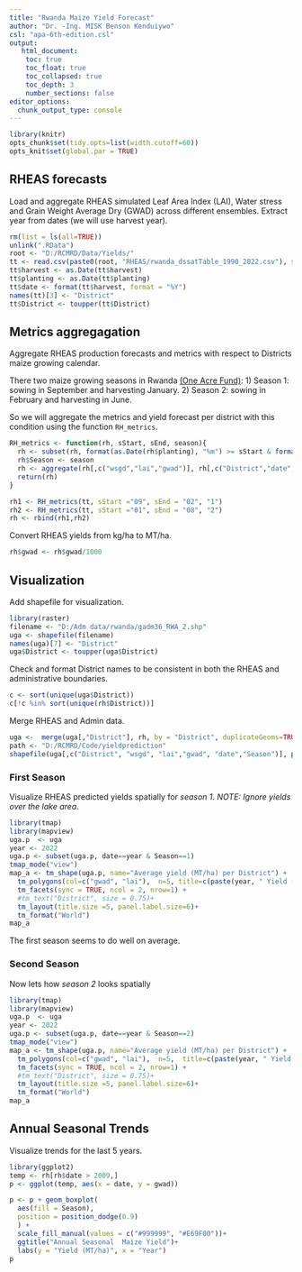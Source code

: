 ```yaml
---
title: "Rwanda Maize Yield Forecast"
author: "Dr. -Ing. MISK Benson Kenduiywo"
csl: "apa-6th-edition.csl"
output: 
   html_document:
    toc: true
    toc_float: true
    toc_collapsed: true
    toc_depth: 3
    number_sections: false
editor_options: 
  chunk_output_type: console
---
```


```r
library(knitr)
opts_chunk$set(tidy.opts=list(width.cutoff=60))
opts_knit$set(global.par = TRUE)
```

## RHEAS forecasts

Load and aggregate RHEAS simulated Leaf Area Index (LAI), Water stress and Grain Weight Average Dry (GWAD) across different ensembles. Extract year from dates (we will use harvest year).

```r
rm(list = ls(all=TRUE))
unlink(".RData")
root <- "D:/RCMRD/Data/Yields/"
tt <- read.csv(paste0(root, "RHEAS/rwanda_dssatTable_1990_2022.csv"), stringsAsFactors =  FALSE)
tt$harvest <- as.Date(tt$harvest)
tt$planting <- as.Date(tt$planting)
tt$date <- format(tt$harvest, format = "%Y")
names(tt)[3] <- "District"
tt$District <- toupper(tt$District)
```


## Metrics aggregagation

Aggregate RHEAS production forecasts and metrics with respect to Districts maize growing calendar. 

There two maize growing seasons in Rwanda [(One Acre Fund)](https://oneacrefund.org/blog/one-acre-fund-rwanda-launches-joint-venture-produce-maize-seed/#:~:text=Rwanda%20traditionally%20has%20two%20growing,in%20the%20shorter%20Season%20B.):
1) Season 1: sowing in September and harvesting January.
2) Season 2: sowing in February and harvesting in June. 

So we will aggregate the metrics and yield forecast per district with this condition using the function `RH_metrics`.

```r
RH_metrics <- function(rh, sStart, sEnd, season){
  rh <- subset(rh, format(as.Date(rh$planting), "%m") >= sStart & format(as.Date(rh$harvest), "%m") <= sEnd)
  rh$Season <- season
  rh <- aggregate(rh[,c("wsgd","lai","gwad")], rh[,c("District","date", "Season")], mean, na.rm=T)
  return(rh)
}

rh1 <- RH_metrics(tt, sStart ="09", sEnd = "02", "1")
rh2 <- RH_metrics(tt, sStart ="01", sEnd = "08", "2")
rh <- rbind(rh1,rh2)

```

Convert RHEAS yields from kg/ha to MT/ha.

```r
rh$gwad <- rh$gwad/1000
```


## Visualization

Add shapefile for visualization.

```r
library(raster)
filename <- "D:/Adm data/rwanda/gadm36_RWA_2.shp"
uga <- shapefile(filename)
names(uga)[7] <- "District"
uga$District <- toupper(uga$District)
```


Check and format District names to be consistent in both the RHEAS and administrative boundaries.

```r
c <- sort(unique(uga$District))
c[!c %in% sort(unique(rh$District))]
```

 Merge RHEAS and Admin data.
 
```r
uga <-  merge(uga[,"District"], rh, by = "District", duplicateGeoms=TRUE)
path <- "D:/RCMRD/Code/yieldprediction"
shapefile(uga[,c("District", "wsgd", "lai","gwad", "date","Season")], paste0(path,"/rwanda/rwanda_Maize_Forecasts.shp"),overwrite=T)

```


### First Season

Visualize RHEAS predicted yields spatially for *season 1*. *NOTE: Ignore yields over the lake area*.

```r
library(tmap)
library(mapview)
uga.p  <- uga
year <- 2022
uga.p <- subset(uga.p, date==year & Season==1)
tmap_mode("view")
map_a <- tm_shape(uga.p, name="Average yield (MT/ha) per District") +
  tm_polygons(col=c("gwad", "lai"),  n=5, title=c(paste(year, " Yield (MT/ha)"), "Leaf Area Index")) +
  tm_facets(sync = TRUE, ncol = 2, nrow=1) +
  #tm_text("District", size = 0.75)+
  tm_layout(title.size =5, panel.label.size=6)+
  tm_format("World")
map_a

```

The first season seems to do well on average.

### Second Season

Now lets how  *season 2* looks spatially

```r
library(tmap)
library(mapview)
uga.p  <- uga
year <- 2022
uga.p <- subset(uga.p, date==year & Season==2)
tmap_mode("view")
map_a <- tm_shape(uga.p, name="Average yield (MT/ha) per District") +
  tm_polygons(col=c("gwad", "lai"),  n=5,  title=c(paste(year, " Yield (MT/ha)"), "Leaf Area Index"),n=5) +
  tm_facets(sync = TRUE, ncol = 2, nrow=1) +
  #tm_text("District", size = 0.75)+
  tm_layout(title.size =5, panel.label.size=6)+
  tm_format("World")
map_a

```


## Annual Seasonal Trends

Visualize trends for the last 5 years.
 
```r
library(ggplot2)
temp <- rh[rh$date > 2009,]
p <- ggplot(temp, aes(x = date, y = gwad))

p <- p + geom_boxplot(
  aes(fill = Season),
  position = position_dodge(0.9) 
  ) +
  scale_fill_manual(values = c("#999999", "#E69F00"))+
  ggtitle("Annual Seasonal  Maize Yield")+
  labs(y = "Yield (MT/ha)", x = "Year")
p

```
 
